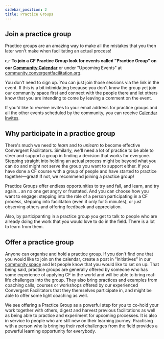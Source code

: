 ```yaml
---
sidebar_position: 2
title: Practice Groups
---
```


## Join a practice group

Practice groups are an amazing way to make all the mistakes that you then later won't make when facilitating an actual process!

:point_right: **To join a CF Practice Group look for events called "Practice Group" on our [Community Calendar](/#events-overview)** or under "Upcoming Events" at [community.convergentfacilitation.org](https://community.convergentfacilitation.org).

You don't need to sign up. You can just join those sessions via the link in the event. If this is a bit intimidating because you don't know the group yet join our community space first and connect with the people there and let others know that you are intending to come by leaving a comment on the event.  

If you'd like to receive invites to your email address for practice groups and all the other events scheduled by the community, you can receive [Calendar Invites](/how-to-engage/calendar-invites).


## Why participate in a practice group

There's much we need to *learn* and to *unlearn* to become effective Convergent Facilitators. Similarly, we'll need a lot of practice to be able to steer and support a group in finding a decision that works for everyone. Stepping straight into holding an actual process might be beyond what you can do and might not serve the group you want to support either. If you have done a CF course with a group of people and have started to practice together—great! If not, we recommend joining a practice group! 

Practice Groups offer endless opportunities to try and fail, and learn, and try again... an no one get angry or frustated. And you can choose how you want to engage: stepping into the role of a person participating in a CF process, stepping into facilitaton (even if only for 5 minutes), or just observing others and offering feedback and appreciation. 

Also, by participanting in a practice group you get to talk to people who are already doing the work that you would love to do in the field. There is a lot to learn from them.

## Offer a practice group

Anyone can organise and hold a practice group. If you don't find one that you would like to join on the calendar, create a post in "Initiatives" in our [community space](https://community.convergentfacilitation.org) and let people know that you would like to set on up. That being said, practice groups are generally offered by someone who has some experience of applying CF in the world and will be able to bring real-life challenges into the group. They also bring practices and examples from coaching calls, courses or workshops offered by our experienced Convergent Facilitators that they themselves participate in, and might be able to offer some light coaching as well. 

We see offering a Practice Group as a powerful step for you to co-hold your work together with others, digest and harvest previous facilitations as well as being able to practice and experiment for upcoming processes. It is also in service to people who are still new on their learning journey. Practising with a person who is bringing their *real* challenges from the field provides a powerful learning opportunity for everybody. 
